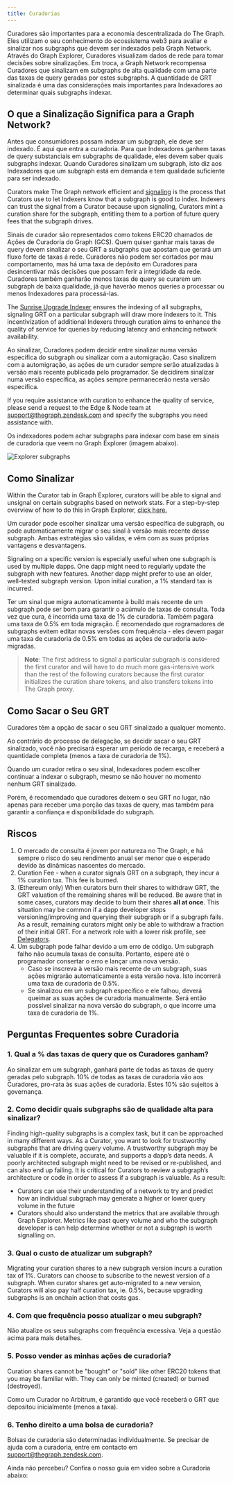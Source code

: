 ```yaml
---
title: Curadorias
---
```


Curadores são importantes para a economia descentralizada do The Graph. Eles utilizam o seu conhecimento do ecossistema web3 para avaliar e sinalizar nos subgraphs que devem ser indexados pela Graph Network. Através do Graph Explorer, Curadores visualizam dados de rede para tomar decisões sobre sinalizações. Em troca, a Graph Network recompensa Curadores que sinalizam em subgraphs de alta qualidade com uma parte das taxas de query geradas por estes subgraphs. A quantidade de GRT sinalizada é uma das considerações mais importantes para Indexadores ao determinar quais subgraphs indexar.

## O que a Sinalização Significa para a Graph Network?

Antes que consumidores possam indexar um subgraph, ele deve ser indexado. É aqui que entra a curadoria. Para que Indexadores ganhem taxas de query substanciais em subgraphs de qualidade, eles devem saber quais subgraphs indexar. Quando Curadores sinalizam um subgraph, isto diz aos Indexadores que um subgraph está em demanda e tem qualidade suficiente para ser indexado.

Curators make The Graph network efficient and [signaling](#how-to-signal) is the process that Curators use to let Indexers know that a subgraph is good to index. Indexers can trust the signal from a Curator because upon signaling, Curators mint a curation share for the subgraph, entitling them to a portion of future query fees that the subgraph drives.

Sinais de curador são representados como tokens ERC20 chamados de Ações de Curadoria do Graph (GCS). Quem quiser ganhar mais taxas de query devem sinalizar o seu GRT a subgraphs que apostam que gerará um fluxo forte de taxas á rede. Curadores não podem ser cortados por mau comportamento, mas há uma taxa de depósito em Curadores para desincentivar más decisões que possam ferir a integridade da rede. Curadores também ganharão menos taxas de query se curarem um subgraph de baixa qualidade, já que haverão menos queries a processar ou menos Indexadores para processá-las.

The [Sunrise Upgrade Indexer](/archived/sunrise/#what-is-the-upgrade-indexer) ensures the indexing of all subgraphs, signaling GRT on a particular subgraph will draw more indexers to it. This incentivization of additional Indexers through curation aims to enhance the quality of service for queries by reducing latency and enhancing network availability.

Ao sinalizar, Curadores podem decidir entre sinalizar numa versão específica do subgraph ou sinalizar com a automigração. Caso sinalizem com a automigração, as ações de um curador sempre serão atualizadas à versão mais recente publicada pelo programador. Se decidirem sinalizar numa versão específica, as ações sempre permanecerão nesta versão específica.

If you require assistance with curation to enhance the quality of service, please send a request to the Edge & Node team at support@thegraph.zendesk.com and specify the subgraphs you need assistance with.

Os indexadores podem achar subgraphs para indexar com base em sinais de curadoria que veem no Graph Explorer (imagem abaixo).

![Explorer subgraphs](/img/explorer-subgraphs.png)

## Como Sinalizar

Within the Curator tab in Graph Explorer, curators will be able to signal and unsignal on certain subgraphs based on network stats. For a step-by-step overview of how to do this in Graph Explorer, [click here.](/subgraphs/explorer/)

Um curador pode escolher sinalizar uma versão específica de subgraph, ou pode automaticamente migrar o seu sinal à versão mais recente desse subgraph. Ambas estratégias são válidas, e vêm com as suas próprias vantagens e desvantagens.

Signaling on a specific version is especially useful when one subgraph is used by multiple dapps. One dapp might need to regularly update the subgraph with new features. Another dapp might prefer to use an older, well-tested subgraph version. Upon initial curation, a 1% standard tax is incurred.

Ter um sinal que migra automaticamente à build mais recente de um subgraph pode ser bom para garantir o acúmulo de taxas de consulta. Toda vez que cura, é incorrida uma taxa de 1% de curadoria. Também pagará uma taxa de 0.5% em toda migração. É recomendado que rogramadores de subgraphs evitem editar novas versões com frequência - eles devem pagar uma taxa de curadoria de 0.5% em todas as ações de curadoria auto-migradas.

> **Note**: The first address to signal a particular subgraph is considered the first curator and will have to do much more gas-intensive work than the rest of the following curators because the first curator initializes the curation share tokens, and also transfers tokens into The Graph proxy.

## Como Sacar o Seu GRT

Curadores têm a opção de sacar o seu GRT sinalizado a qualquer momento.

Ao contrário do processo de delegação, se decidir sacar o seu GRT sinalizado, você não precisará esperar um período de recarga, e receberá a quantidade completa (menos a taxa de curadoria de 1%).

Quando um curador retira o seu sinal, Indexadores podem escolher continuar a indexar o subgraph, mesmo se não houver no momento nenhum GRT sinalizado.

Porém, é recomendado que curadores deixem o seu GRT no lugar, não apenas para receber uma porção das taxas de query, mas também para garantir a confiança e disponibilidade do subgraph.

## Riscos

1. O mercado de consulta é jovem por natureza no The Graph, e há sempre o risco do seu rendimento anual ser menor que o esperado devido às dinâmicas nascentes do mercado.
2. Curation Fee - when a curator signals GRT on a subgraph, they incur a 1% curation tax. This fee is burned.
3. (Ethereum only) When curators burn their shares to withdraw GRT, the GRT valuation of the remaining shares will be reduced. Be aware that in some cases, curators may decide to burn their shares **all at once**. This situation may be common if a dapp developer stops versioning/improving and querying their subgraph or if a subgraph fails. As a result, remaining curators might only be able to withdraw a fraction of their initial GRT. For a network role with a lower risk profile, see [Delegators](/resources/roles/delegating/).
4. Um subgraph pode falhar devido a um erro de código. Um subgraph falho não acumula taxas de consulta. Portanto, espere até o programador consertar o erro e lançar uma nova versão.
   - Caso se inscreva à versão mais recente de um subgraph, suas ações migrarão automaticamente a esta versão nova. Isto incorrerá uma taxa de curadoria de 0.5%.
   - Se sinalizou em um subgraph específico e ele falhou, deverá queimar as suas ações de curadoria manualmente. Será então possível sinalizar na nova versão do subgraph, o que incorre uma taxa de curadoria de 1%.

## Perguntas Frequentes sobre Curadoria

### 1. Qual a % das taxas de query que os Curadores ganham?

Ao sinalizar em um subgraph, ganhará parte de todas as taxas de query geradas pelo subgraph. 10% de todas as taxas de curadoria vão aos Curadores, pro-rata às suas ações de curadoria. Estes 10% são sujeitos à governança.

### 2. Como decidir quais subgraphs são de qualidade alta para sinalizar?

Finding high-quality subgraphs is a complex task, but it can be approached in many different ways. As a Curator, you want to look for trustworthy subgraphs that are driving query volume. A trustworthy subgraph may be valuable if it is complete, accurate, and supports a dapp’s data needs. A poorly architected subgraph might need to be revised or re-published, and can also end up failing. It is critical for Curators to review a subgraph’s architecture or code in order to assess if a subgraph is valuable. As a result:

- Curators can use their understanding of a network to try and predict how an individual subgraph may generate a higher or lower query volume in the future
- Curators should also understand the metrics that are available through Graph Explorer. Metrics like past query volume and who the subgraph developer is can help determine whether or not a subgraph is worth signalling on.

### 3. Qual o custo de atualizar um subgraph?

Migrating your curation shares to a new subgraph version incurs a curation tax of 1%. Curators can choose to subscribe to the newest version of a subgraph. When curator shares get auto-migrated to a new version, Curators will also pay half curation tax, ie. 0.5%, because upgrading subgraphs is an onchain action that costs gas.

### 4. Com que frequência posso atualizar o meu subgraph?

Não atualize os seus subgraphs com frequência excessiva. Veja a questão acima para mais detalhes.

### 5. Posso vender as minhas ações de curadoria?

Curation shares cannot be "bought" or "sold" like other ERC20 tokens that you may be familiar with. They can only be minted (created) or burned (destroyed).

Como um Curador no Arbitrum, é garantido que você receberá o GRT que depositou inicialmente (menos a taxa).

### 6. Tenho direito a uma bolsa de curadoria?

Bolsas de curadoria são determinadas individualmente. Se precisar de ajuda com a curadoria, entre em contacto em support@thegraph.zendesk.com.

Ainda não percebeu? Confira o nosso guia em vídeo sobre a Curadoria abaixo:

<VideoEmbed youtube="VytTEcf0dxQ" />
